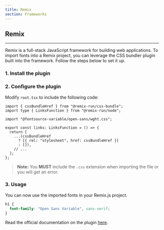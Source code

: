 ```yaml
---
title: Remix
section: Frameworks
---
```


## Remix

---

Remix is a full-stack JavaScript framework for building web applications. To import fonts into a Remix project, you can leverage the CSS bundler plugin built into the framework. Follow the steps below to set it up.

### 1. Install the plugin

<PackageManagerCode cmd="@remix-run/css-bundle" />

### 2. Configure the plugin

Modify `root.tsx` to include the following code:

```tsx
import { cssBundleHref } from "@remix-run/css-bundle";
import type { LinksFunction } from "@remix-run/node";

import "@fontsource-variable/open-sans/wght.css";

export const links: LinksFunction = () => {
  return [
    ...(cssBundleHref
      ? [{ rel: "stylesheet", href: cssBundleHref }]
      : []),
    // ...
  ];
};
```

> **Note:** You **MUST** include the `.css` extension when importing the file or you will get an error.

### 3. Usage

You can now use the imported fonts in your Remix.js project.

```css
h1 {
  font-family: "Open Sans Variable", sans-serif;
}
```

Read the official documentation on the plugin [here](https://remix.run/docs/en/main/guides/styling#css-bundling).

